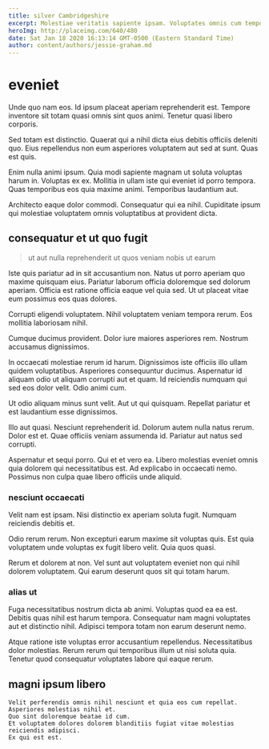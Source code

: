 ```yaml
---
title: silver Cambridgeshire
excerpt: Molestiae veritatis sapiente ipsam. Voluptates omnis cum temporibus cumque unde sint. Veniam laboriosam mollitia neque. Sapiente quo blanditiis hic nesciunt voluptatem eum quisquam suscipit iste. Consequatur non voluptatem aut sed.
heroImg: http://placeimg.com/640/480
date: Sat Jan 18 2020 16:13:14 GMT-0500 (Eastern Standard Time)
author: content/authors/jessie-graham.md
---
```

# eveniet

Unde quo nam eos. Id ipsum placeat aperiam reprehenderit est. Tempore inventore sit totam quasi omnis sint quos animi. Tenetur quasi libero corporis.
  
Sed totam est distinctio. Quaerat qui a nihil dicta eius debitis officiis deleniti quo. Eius repellendus non eum asperiores voluptatem aut sed at sunt. Quas est quis.
  
Enim nulla animi ipsum. Quia modi sapiente magnam ut soluta voluptas harum in. Voluptas ex ex. Mollitia in ullam iste qui eveniet id porro tempora. Quas temporibus eos quia maxime animi. Temporibus laudantium aut.
  
Architecto eaque dolor commodi. Consequatur qui ea nihil. Cupiditate ipsum qui molestiae voluptatem omnis voluptatibus at provident dicta.

## consequatur et ut quo fugit

> ut aut nulla reprehenderit ut quos veniam nobis ut earum

Iste quis pariatur ad in sit accusantium non. Natus ut porro aperiam quo maxime quisquam eius. Pariatur laborum officia doloremque sed dolorum aperiam. Officia est ratione officia eaque vel quia sed. Ut ut placeat vitae eum possimus eos quas dolores.
  
Corrupti eligendi voluptatem. Nihil voluptatem veniam tempora rerum. Eos mollitia laboriosam nihil.
  
Cumque ducimus provident. Dolor iure maiores asperiores rem. Nostrum accusamus dignissimos.
  
In occaecati molestiae rerum id harum. Dignissimos iste officiis illo ullam quidem voluptatibus. Asperiores consequuntur ducimus. Aspernatur id aliquam odio ut aliquam corrupti aut et quam. Id reiciendis numquam qui sed eos dolor velit. Odio animi cum.
  
Ut odio aliquam minus sunt velit. Aut ut qui quisquam. Repellat pariatur et est laudantium esse dignissimos.
  
Illo aut quasi. Nesciunt reprehenderit id. Dolorum autem nulla natus rerum. Dolor est et. Quae officiis veniam assumenda id. Pariatur aut natus sed corrupti.
  
Aspernatur et sequi porro. Qui et et vero ea. Libero molestias eveniet omnis quia dolorem qui necessitatibus est. Ad explicabo in occaecati nemo. Possimus non culpa quae libero officiis unde aliquid.

### nesciunt occaecati

Velit nam est ipsam. Nisi distinctio ex aperiam soluta fugit. Numquam reiciendis debitis et.
  
Odio rerum rerum. Non excepturi earum maxime sit voluptas quis. Est quia voluptatem unde voluptas ex fugit libero velit. Quia quos quasi.
  
Rerum et dolorem at non. Vel sunt aut voluptatem eveniet non qui nihil dolorem voluptatem. Qui earum deserunt quos sit qui totam harum.

### alias ut

Fuga necessitatibus nostrum dicta ab animi. Voluptas quod ea ea est. Debitis quas nihil est harum tempora. Consequatur nam magni voluptates aut et distinctio nihil. Adipisci tempora totam non earum deserunt nemo.
  
Atque ratione iste voluptas error accusantium repellendus. Necessitatibus dolor molestias. Rerum rerum qui temporibus illum ut nisi soluta quia. Tenetur quod consequatur voluptates labore qui eaque rerum.

## magni ipsum libero

```text
Velit perferendis omnis nihil nesciunt et quia eos cum repellat.
Asperiores molestias nihil et.
Quo sint doloremque beatae id cum.
Et voluptatem dolores dolorem blanditiis fugiat vitae molestias reiciendis adipisci.
Ex qui est est.
```

